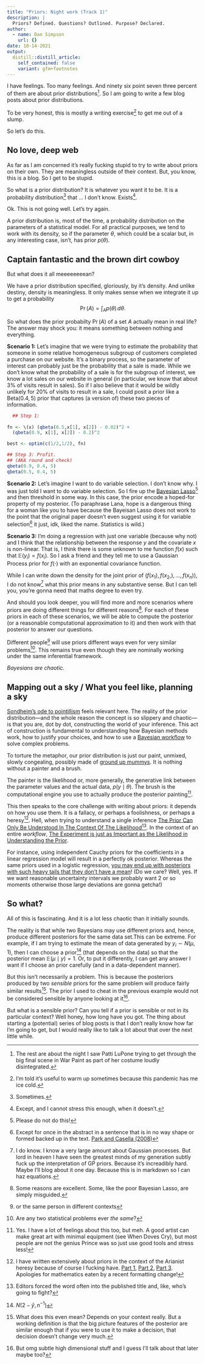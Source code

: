 ```yaml
---
title: "Priors: Night work (Track 1)"
description: |
  Priors? Defined. Questions? Outlined. Purpose? Declared.
author:
  - name: Dan Simpson
    url: {}
date: 10-14-2021
output:
  distill::distill_article:
    self_contained: false
    variant: gfm+footnotes 
---
```


I have feelings. Too many feelings. And ninety six point seven three percent of them are about prior distributions^[The rest are about the night I saw Patti LuPone trying to get through the big final scene in War Paint as part of her costume loudly disintegrated.]. So I am going to write a few blog posts about prior distributions. 

To be very honest, this is mostly a writing exercise^[I'm told it's useful to warm up sometimes because this pandemic has me ice cold.] to get me out of a slump. 

So let's do this.

## No love, deep web

As far as I am concerned it's really fucking stupid to try to write about priors on their own. They are meaningless outside of their context. But, you know, this is a blog. So I get to be stupid.

So what is a prior distribution? It is whatever you want it to be. It is a probability distribution^[Sometimes.] that ... I don't know. Exists^[Except, and I cannot stress this enough, when it doesn't.].

Ok. This is not going well. Let's try again.

A prior distribution is, most of the time, a probability distribution on the parameters of a statistical model. For all practical purposes, we tend to work with its density, so if the parameter $\theta$, which could be a scalar but, in any interesting case, isn't, has prior $p(\theta)$.

## Captain fantastic and the brown dirt cowboy

But what does it all meeeeeeeean?

We have a prior distribution specified, gloriously, by it's density. And unlike destiny, density is meaningless. It only makes sense when we integrate it up to get a probability $$
\Pr(A) = \int_A p(\theta)\,d\theta.
$$

So what does the prior probabilty $\Pr(A)$ of a set $A$ actually mean in real life? The answer may shock you: it means something between nothing and everything.

**Scenario 1:** Let's imagine that we were trying to estimate the probability that someone in some relative homogeneous subgroup of customers completed a purchase on our website. It's a binary process, so the parameter of interest can probably just be the probability that a sale is made. While we don't know what the probability of a sale is for the subgroup of interest, we know a lot sales on our website in general (in particular, we know that about 3% of visits result in sales). So if I also believe that it would be wildly unlikely for 20% of visits to result in a sale, I could posit a prior like a $\text{Beta}(0.4,5)$ prior that captures (a version of) these two pieces of information.

```r
  ## Step 1: 
  
fn <- \(x) (qbeta(0.5,x[1], x[2]) - 0.02)^2 + 
  (qbeta(0.9, x[1], x[2]) - 0.2)^2

best <- optim(c(1/2,1/2), fn)

## Step 3: Profit.
## (AKA round and check)
qbeta(0.9, 0.4, 5)
qbeta(0.5, 0.4, 5)
```

**Scenario 2:** Let's imagine I want to do variable selection. I don't know why. I was just told I want to do variable selection. So I fire up the [Bayesian Lasso](https://statmodeling.stat.columbia.edu/2017/11/02/king-must-die/)^[Please do not do this!] and then threshold in some way. In this case, the prior encode a hoped-for property of my posterior. (To paraphrase Lana, hope is a dangerous thing for a woman like you to have because the Bayeisan Lasso does not work to the point that the original paper doesn't even suggest using it for variable selection^[Except for once in the abstract in a sentence that is in no way shape or formed backed up in the text. [Park and Casella (2008)](https://people.eecs.berkeley.edu/~jordan/courses/260-spring09/other-readings/park-casella.pdf)] it just, idk, liked the name. Statistics is wild.)

**Scenario 3:** I'm doing a regression with just one variable (because why not) and I think that the relationship between the response $y$ and the covariate $x$ is non-linear. That is, I think there is some unknown to me function $f(x)$ such that $\mathbb{E}(y_i) = f(x_i)$. So I ask a friend and they tell me to use a Gaussian Process prior for $f(\cdot)$ with an exponential covariance function. 

While I can write down the density for the joint prior of $(f(x_1), f(x_2,), \ldots, f(x_n))$, I do not know^[I do know. I know a very large amount about Gaussian processes. But lord in heaven I have seen the greatest minds of my generation subtly fuck up the interpretation of GP priors. Because it's increadibly hard. Maybe I'll blog about it one day. Because this is in markdown so I can haz equations.] what this prior means in any substantive sense. But I can tell you, you're gonna need that maths degree to even try.

And should you look deeper, you will find more and more scenarios where priors are doing different things for different reasons^[Some reasons are excellent. Some, like the poor Bayesian Lasso, are simply misguided.]. For each of these priors in each of these scenarios, we will be able to compute the posterior (or a reasonable computational approximation to it) and then work with that posterior to answer our questions. 

Different people^[or the same person in different contexts] will use priors different ways even for very similar problems^[Are any two statistical problems ever _the same_?]. This remains true even though they are nominally working under the same inferential framework.

_Bayesians are chaotic._

## Mapping out a sky / What you feel like, planning a sky

[Sondheim's ode to pointillism](https://www.youtube.com/watch?v=ducG55pfCMQ) feels relevant here. The reality of the prior distribution---and the whole reason the concept is so slippery and chaotic---is that you are, dot by dot, constructing the world of your inference. This act of construction is fundamental to understanding how Bayesian methods work, how to justify your choices, and how to use a [Bayesian workflow](https://arxiv.org/abs/2011.01808) to solve complex problems.

To torture the metaphor, our prior distribution is just our paint, unmixed, slowly congealing, possibly made of [ground up mummys](https://en.wikipedia.org/wiki/Mummy_brown). It is nothing without a painter and a brush.

The painter is the likelihood or, more generally, the generative link between the parameter values and the actual data, $p(y \mid \theta)$. The brush is the computational engine you use to actually produce the posterior painting^[Yes. I have a lot of feelings about this too, but meh. A good artist can make great art with minimal equipment (see When Doves Cry), but most people are not the genius Prince was so just use good tools and stress less!].

This then speaks to the core challenge with writing about priors: it depends on how you use them. It is a fallacy, or perhaps a foolishness, or perhaps a heresy^[I have written extensively about priors in the context of the Arianist heresy because of course I fucking have. [Part 1](https://statmodeling.stat.columbia.edu/2018/08/21/against-arianism/), [Part 2](https://statmodeling.stat.columbia.edu/2018/09/12/against-arianism-2-arianism-grande/), [Part 3](https://statmodeling.stat.columbia.edu/2019/05/24/against-arianism-3-consider-the-cognitive-models-of-the-field/). Apologies for mathematics eaten by a recent formatting change!]. Hell, when trying to understand a single inference [The Prior Can Only Be Understood In The Context Of The Likelihood](https://www.mdpi.com/1099-4300/19/10/555)^[Editors forced the word often into the published title and, like, who's going to fight?]. In the context of an entire _workflow_, [The Experiment is just as Important as the Likelihood in Understanding the Prior](https://link.springer.com/article/10.1007/s42113-019-00051-0).

For instance, using independent Cauchy priors for the coefficients in a linear regression model will result in a perfectly ok posterior. Whereas the same priors used in a logistic regression, [you may end up with posteriors with such heavy tails that they don't have a mean](https://projecteuclid.org/journals/bayesian-analysis/volume-13/issue-2/On-the-Use-of-Cauchy-Prior-Distributions-for-Bayesian-Logistic/10.1214/17-BA1051.full)! (Do we care? Well, yes. If we want reasonable uncertainty intervals we probably want 2 or so moments otherwise those large deviations are gonna getcha!)

## So what?

All of this is fascinating. And it is a lot less chaotic than it initially sounds. 

The reality is that while two Bayesians may use different priors and, hence, produce different posteriors for the same data set.This can be extreme. For example, if I am trying to estimate the mean of data generated by $y_i \sim N(\mu, 1)$, then I can choose a prior^[$N(2-\bar{y},n^{-1})$] (that depends on the data) so that the posterior mean $\mathbb{E}(\mu \mid y) =1$. Or, to put it differently, I can get any answer I want if I choose an prior carefully (and in a data-dependent manner).

But this isn't necessarily a problem. This is because the posteriors produced by two _sensible_ priors for the same problem will produce fairly similar results^[What does this even mean? Depends on your context really. But a working definition is that the big picture features of the posterior are similar enough that if you were to use it to make a decision, that decision doesn't change very much.]. The prior I used to cheat in the previous example would not be considered sensible by anyone looking at it^[But omg subtle high dimensional stuff and I guess I'll talk about that later maybe too?].


But what is a sensible prior? Can you tell if a prior is sensible or not in its particular context? Well honey, how long have you got. The thing about starting a (potential) series of blog posts is that I don't really know how far I'm going to get, but I would really like to talk a lot about that over the next little while.
